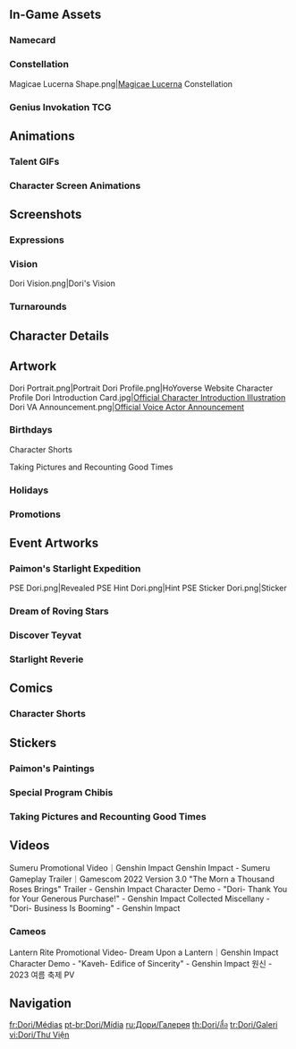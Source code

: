 {{CharacterTabs}}
{{TOC Limit}}
==In-Game Assets==
{{Assets}}

===Namecard===
{{Assets/Namecard|Jinni|Dori}}

===Constellation===
<gallery>Magicae Lucerna Shape.png|[[Magicae Lucerna]] Constellation</gallery>

===Genius Invokation TCG===
{{Main|Genius Invokation TCG}}
{{Genius Invokation TCG Cards by Featured Gallery}}

==Animations==
===Talent GIFs===
{{Talent Previews by Character|Dori}}

===Character Screen Animations===
{{Preview/CharacterAnimations}}

==Screenshots==
===Expressions===
{{Character Expression|Dori|Default|Happy|Expectant}}

===Vision===
<gallery>Dori Vision.png|Dori's Vision</gallery>

===Turnarounds===
{{Turnarounds}}

==Character Details==
{{Files by Character Gallery|Character Details|character=Dori}}

==Artwork==
<!-- Hide unused sections. Try to keep images in chronological order, based on release date. May reformat gallery once images flood, and then make subheadings and group images. -->
<gallery>
Dori Portrait.png|Portrait
Dori Profile.png|HoYoverse Website Character Profile
Dori Introduction Card.jpg|[https://twitter.com/GenshinImpact/status/1546348502057332741 Official Character Introduction Illustration]
Dori VA Announcement.png|[https://twitter.com/GenshinImpact/status/1565580284325548033 Official Voice Actor Announcement]
</gallery>

===Birthdays===
{{Files by Character Gallery|Dori Birthday Artwork|character = Dori|not1=Character Shorts|not2=Taking Pictures and Recounting Good Times Images}}

;Character Shorts
{{Files by Character Gallery|Dori Birthday Artwork|character = Dori|not1=Character Birthday Artwork|not2=Taking Pictures and Recounting Good Times Images}}

;Taking Pictures and Recounting Good Times
{{Main|Taking Pictures and Recounting Good Times/Dori}}
{{Files by Character Gallery|Dori Birthday Artwork|character = Dori|not1=Character Shorts|not2=Character Birthday Artwork}}

===Holidays===
{{Files by Character Gallery|Holiday Artwork}}

===Promotions===
{{Files by Character Gallery|Promotional Artwork}}
<!--
===Social Media===
{{Files by Character Gallery|Social Media Celebration}}

===Miscellaneous===
{{Files by Character Gallery|Miscellaneous Artwork}}
-->

==Event Artworks==
===Paimon's Starlight Expedition===
{{Main|Paimon's Starlight Expedition}}
<gallery>
PSE Dori.png|Revealed
PSE Hint Dori.png|Hint
PSE Sticker Dori.png|Sticker
</gallery>

===Dream of Roving Stars===
{{Main|Dream of Roving Stars}}
{{Files by Character Gallery|Dream of Roving Stars Images}}

===Discover Teyvat===
{{Main|Discover Teyvat}}
{{Files by Character Gallery|Discover Teyvat Images}}

===Starlight Reverie===
{{Main|Starlight Reverie}}
{{Files by Character Gallery|Starlight Reverie Images}}

==Comics==
<!--
===4-Panel Comics===
<gallery>

</gallery>-->
===Character Shorts===
{{Files by Character Gallery|Character Shorts|character = Dori|not1=Dori Birthday Artwork}}

==Stickers==
===Paimon's Paintings===
{{Paimon's Paintings Images|Dori|nochar=1|nopplink=1}}

===Special Program Chibis===
{{Files by Character Gallery|Special Program Chibis}}

===Taking Pictures and Recounting Good Times===
{{Files by Character Gallery|Taking Pictures and Recounting Good Times Sprites}}

==Videos==
<gallery>
Sumeru Promotional Video｜Genshin Impact
Genshin Impact - Sumeru Gameplay Trailer｜Gamescom 2022
Version 3.0 "The Morn a Thousand Roses Brings" Trailer - Genshin Impact
Character Demo - "Dori- Thank You for Your Generous Purchase!" - Genshin Impact
Collected Miscellany - "Dori- Business Is Booming" - Genshin Impact
</gallery>

===Cameos===
<gallery>
Lantern Rite Promotional Video- Dream Upon a Lantern｜Genshin Impact
Character Demo - "Kaveh- Edifice of Sincerity" - Genshin Impact
원신 - 2023 여름 축제 PV 
</gallery>
<!--
==References==
{{Reflist}}
-->

==Navigation==
{{Character Navbox|Gallery}}

[[fr:Dori/Médias]]
[[pt-br:Dori/Mídia]]
[[ru:Дори/Галерея]]
[[th:Dori/สื่อ]]
[[tr:Dori/Galeri]]
[[vi:Dori/Thư Viện]]